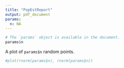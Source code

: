 ---
title: "PopEstReport"
output: pdf_document
params:
  n: NA
---

```{r}
# The `params` object is available in the document.
params$n
```

A plot of `params$n` random points.

```{r}
#plot(rnorm(params$n), rnorm(params$n))
```